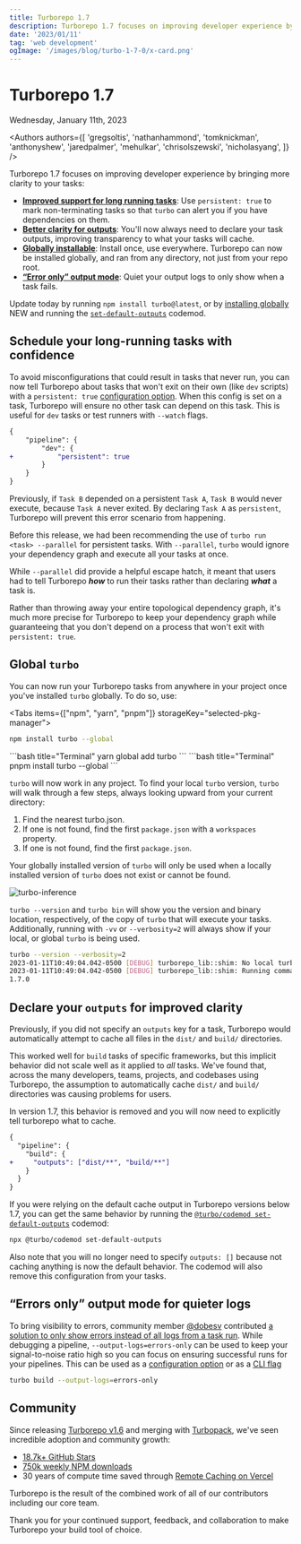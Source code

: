 ```yaml
---
title: Turborepo 1.7
description: Turborepo 1.7 focuses on improving developer experience by bringing more clarity to your tasks.
date: '2023/01/11'
tag: 'web development'
ogImage: '/images/blog/turbo-1-7-0/x-card.png'
---
```



<h1 className="text-center">Turborepo 1.7</h1>


<Date>Wednesday, January 11th, 2023</Date>

<Authors
  authors={[
    'gregsoltis',
    'nathanhammond',
    'tomknickman',
    'anthonyshew',
    'jaredpalmer',
    'mehulkar',
    'chrisolszewski',
    'nicholasyang',
  ]}
/>

Turborepo 1.7 focuses on improving developer experience by bringing more clarity to your tasks:

- [**Improved support for long running tasks**](#schedule-your-long-running-tasks-with-confidence): Use `persistent: true` to mark non-terminating tasks so that `turbo` can alert you if you have dependencies on them.
- [**Better clarity for outputs**](#declare-your-outputs-for-improved-clarity): You'll now always need to declare your task outputs, improving transparency to what your tasks will cache.
- [**Globally installable**](#global-turbo): Install once, use everywhere. Turborepo can now be installed globally, and ran from any directory, not just from your repo root.
- [**“Error only” output mode**](#errors-only-output-mode-for-quieter-logs): Quiet your output logs to only show when a task fails.

Update today by running `npm install turbo@latest`, or by [installing globally](#global-turbo) <Badge>NEW</Badge> and running the [`set-default-outputs`](/docs/reference/turbo-codemod#set-default-outputs) codemod.

## Schedule your long-running tasks with confidence

To avoid misconfigurations that could result in tasks that never run, you can now tell Turborepo about tasks that won't exit on their own (like `dev` scripts) with a `persistent: true` [configuration option](/docs/reference/configuration#persistent). When this config is set on a task, Turborepo will ensure no other task can depend on this task. This is useful for `dev` tasks or test runners with `--watch` flags.

```diff title="turbo.json"
{
	"pipeline": {
		"dev": {
+			"persistent": true
		}
	}
}
```

Previously, if `Task B` depended on a persistent `Task A`, `Task B` would never execute, because `Task A` never exited. By declaring `Task A` as `persistent`, Turborepo will prevent this error scenario from happening.

Before this release, we had been recommending the use of `turbo run <task> --parallel` for persistent tasks. With `--parallel`, `turbo` would ignore your dependency graph and execute all your tasks at once.

While `--parallel` did provide a helpful escape hatch, it meant that users had to tell Turborepo **_how_** to run their tasks rather than declaring **_what_** a task is.

Rather than throwing away your entire topological dependency graph, it's much more precise for Turborepo to keep your dependency graph while guaranteeing that you don't depend on a process that won't exit with `persistent: true`.

## Global `turbo`

You can now run your Turborepo tasks from anywhere in your project once you've installed `turbo` globally. To do so, use:

<Tabs items={["npm", "yarn", "pnpm"]} storageKey="selected-pkg-manager">
  <Tab value="npm">
  ```bash title="Terminal"
  npm install turbo --global
  ```

</Tab>
<Tab value="yarn">
```bash title="Terminal"
yarn global add turbo
```

</Tab>
<Tab value="pnpm">
```bash title="Terminal"
pnpm install turbo --global
```

</Tab>
</Tabs>

`turbo` will now work in any project. To find your local `turbo` version, `turbo` will walk through a few steps, always looking upward from your current directory:

1. Find the nearest turbo.json.
2. If one is not found, find the first `package.json` with a `workspaces` property.
3. If one is not found, find the first `package.json`.

Your globally installed version of `turbo` will only be used when a locally installed version of `turbo` does not exist or cannot be found.

![turbo-inference](/images/blog/turbo-1-7-0/turbo-inference.png)

`turbo --version` and `turbo bin` will show you the version and binary location, respectively, of the copy of `turbo` that will execute your tasks.
Additionally, running with `-vv` or `--verbosity=2` will always show if your local, or global `turbo` is being used.

```bash title="Terminal"
turbo --version --verbosity=2
2023-01-11T10:49:04.042-0500 [DEBUG] turborepo_lib::shim: No local turbo binary found at: /Users/knickman/Developer/vercel/my-awesome-monorepo/node_modules/.bin/turbo
2023-01-11T10:49:04.042-0500 [DEBUG] turborepo_lib::shim: Running command as global turbo
1.7.0
```

## Declare your `outputs` for improved clarity

Previously, if you did not specify an `outputs` key for a task, Turborepo would automatically attempt to cache all files in the `dist/` and `build/` directories.

This worked well for `build` tasks of specific frameworks, but this implicit behavior did not scale well as it applied to _all_ tasks. We've found that, across the many developers, teams, projects, and codebases using Turborepo, the assumption to automatically cache `dist/` and `build/` directories was causing problems for users.

In version 1.7, this behavior is removed and you will now need to explicitly tell turborepo what to cache.

```diff title="turbo.json"
{
  "pipeline": {
    "build": {
+     "outputs": ["dist/**", "build/**"]
    }
  }
}
```

If you were relying on the default cache output in Turborepo versions below 1.7, you can get the same behavior by running the [`@turbo/codemod set-default-outputs`](/docs/reference/turbo-codemod#set-default-outputs) codemod:

```bash title="Terminal"
npx @turbo/codemod set-default-outputs
```

Also note that you will no longer need to specify `outputs: []` because not caching anything is now the default behavior. The codemod will also remove this configuration from your tasks.

## “Errors only” output mode for quieter logs

To bring visibility to errors, community member [@dobesv](https://github.com/dobesv) contributed [a solution to only show errors instead of all logs from a task run](https://github.com/vercel/turbo/pull/2588). While debugging a pipeline, `--output-logs=errors-only` can be used to keep your signal-to-noise ratio high so you can focus on ensuring successful runs for your pipelines.
This can be used as a [configuration option](/docs/reference/configuration#outputlogs) or as a [CLI flag](/docs/reference/run#--output-logs-option)

```bash title="Terminal"
turbo build --output-logs=errors-only
```

## Community

Since releasing [Turborepo v1.6](/blog/turbo-1-6-0) and merging with [Turbopack](https://turborepo.com/pack), we've seen incredible adoption and community growth:

- [18.7k+ GitHub Stars](https://github.com/vercel/turbo)
- [750k weekly NPM downloads](https://www.npmjs.com/package/turbo)
- 30 years of compute time saved through [Remote Caching on Vercel](https://vercel.com/docs/concepts/monorepos/remote-caching)

Turborepo is the result of the combined work of all of our contributors including our core team.

Thank you for your continued support, feedback, and collaboration to make Turborepo your build tool of choice.
